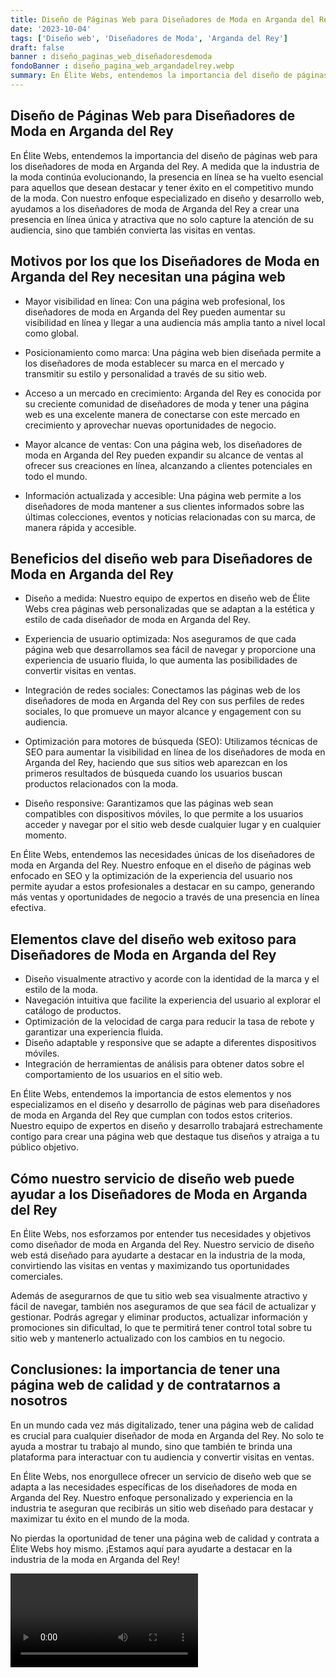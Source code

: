 ```yaml
---
title: Diseño de Páginas Web para Diseñadores de Moda en Arganda del Rey
date: '2023-10-04'
tags: ['Diseño web', 'Diseñadores de Moda', 'Arganda del Rey']
draft: false
banner : diseño_paginas_web_diseñadoresdemoda
fondoBanner : diseño_pagina_web_argandadelrey.webp
summary: En Élite Webs, entendemos la importancia del diseño de páginas web para los diseñadores de moda en Arganda del Rey. A medida que la industria de la moda continúa evolucionando, la presencia en línea se ha vuelto esencial para aquellos que desean destacar y tener éxito en el competitivo mundo de la moda. Con nuestro enfoque especializado en diseño y desarrollo web, ayudamos a los diseñadores de moda de Arganda del Rey a crear una presencia en línea única y atractiva que no solo capture la atención de su audiencia, sino que también convierta las visitas en ventas.
---
```


## **Diseño de Páginas Web para Diseñadores de Moda en Arganda del Rey**

En Élite Webs, entendemos la importancia del diseño de páginas web para los diseñadores de moda en Arganda del Rey. A medida que la industria de la moda continúa evolucionando, la presencia en línea se ha vuelto esencial para aquellos que desean destacar y tener éxito en el competitivo mundo de la moda. Con nuestro enfoque especializado en diseño y desarrollo web, ayudamos a los diseñadores de moda de Arganda del Rey a crear una presencia en línea única y atractiva que no solo capture la atención de su audiencia, sino que también convierta las visitas en ventas.

## **Motivos por los que los Diseñadores de Moda en Arganda del Rey necesitan una página web**

- Mayor visibilidad en línea: Con una página web profesional, los diseñadores de moda en Arganda del Rey pueden aumentar su visibilidad en línea y llegar a una audiencia más amplia tanto a nivel local como global.

- Posicionamiento como marca: Una página web bien diseñada permite a los diseñadores de moda establecer su marca en el mercado y transmitir su estilo y personalidad a través de su sitio web.

- Acceso a un mercado en crecimiento: Arganda del Rey es conocida por su creciente comunidad de diseñadores de moda y tener una página web es una excelente manera de conectarse con este mercado en crecimiento y aprovechar nuevas oportunidades de negocio.

- Mayor alcance de ventas: Con una página web, los diseñadores de moda en Arganda del Rey pueden expandir su alcance de ventas al ofrecer sus creaciones en línea, alcanzando a clientes potenciales en todo el mundo.

- Información actualizada y accesible: Una página web permite a los diseñadores de moda mantener a sus clientes informados sobre las últimas colecciones, eventos y noticias relacionadas con su marca, de manera rápida y accesible.

## **Beneficios del diseño web para Diseñadores de Moda en Arganda del Rey**

- Diseño a medida: Nuestro equipo de expertos en diseño web de Élite Webs crea páginas web personalizadas que se adaptan a la estética y estilo de cada diseñador de moda en Arganda del Rey.

- Experiencia de usuario optimizada: Nos aseguramos de que cada página web que desarrollamos sea fácil de navegar y proporcione una experiencia de usuario fluida, lo que aumenta las posibilidades de convertir visitas en ventas.

- Integración de redes sociales: Conectamos las páginas web de los diseñadores de moda en Arganda del Rey con sus perfiles de redes sociales, lo que promueve un mayor alcance y engagement con su audiencia.

- Optimización para motores de búsqueda (SEO): Utilizamos técnicas de SEO para aumentar la visibilidad en línea de los diseñadores de moda en Arganda del Rey, haciendo que sus sitios web aparezcan en los primeros resultados de búsqueda cuando los usuarios buscan productos relacionados con la moda.

- Diseño responsive: Garantizamos que las páginas web sean compatibles con dispositivos móviles, lo que permite a los usuarios acceder y navegar por el sitio web desde cualquier lugar y en cualquier momento.

En Élite Webs, entendemos las necesidades únicas de los diseñadores de moda en Arganda del Rey. Nuestro enfoque en el diseño de páginas web enfocado en SEO y la optimización de la experiencia del usuario nos permite ayudar a estos profesionales a destacar en su campo, generando más ventas y oportunidades de negocio a través de una presencia en línea efectiva.

<GifSeo />

<Cta />

## Elementos clave del diseño web exitoso para Diseñadores de Moda en Arganda del Rey

- Diseño visualmente atractivo y acorde con la identidad de la marca y el estilo de la moda.
- Navegación intuitiva que facilite la experiencia del usuario al explorar el catálogo de productos.
- Optimización de la velocidad de carga para reducir la tasa de rebote y garantizar una experiencia fluida.
- Diseño adaptable y responsive que se adapte a diferentes dispositivos móviles.
- Integración de herramientas de análisis para obtener datos sobre el comportamiento de los usuarios en el sitio web.

En Élite Webs, entendemos la importancia de estos elementos y nos especializamos en el diseño y desarrollo de páginas web para diseñadores de moda en Arganda del Rey que cumplan con todos estos criterios. Nuestro equipo de expertos en diseño y desarrollo trabajará estrechamente contigo para crear una página web que destaque tus diseños y atraiga a tu público objetivo.

## Cómo nuestro servicio de diseño web puede ayudar a los Diseñadores de Moda en Arganda del Rey

En Élite Webs, nos esforzamos por entender tus necesidades y objetivos como diseñador de moda en Arganda del Rey. Nuestro servicio de diseño web está diseñado para ayudarte a destacar en la industria de la moda, convirtiendo las visitas en ventas y maximizando tus oportunidades comerciales.

Además de asegurarnos de que tu sitio web sea visualmente atractivo y fácil de navegar, también nos aseguramos de que sea fácil de actualizar y gestionar. Podrás agregar y eliminar productos, actualizar información y promociones sin dificultad, lo que te permitirá tener control total sobre tu sitio web y mantenerlo actualizado con los cambios en tu negocio.

## Conclusiones: la importancia de tener una página web de calidad y de contratarnos a nosotros

En un mundo cada vez más digitalizado, tener una página web de calidad es crucial para cualquier diseñador de moda en Arganda del Rey. No solo te ayuda a mostrar tu trabajo al mundo, sino que también te brinda una plataforma para interactuar con tu audiencia y convertir visitas en ventas.

En Élite Webs, nos enorgullece ofrecer un servicio de diseño web que se adapta a las necesidades específicas de los diseñadores de moda en Arganda del Rey. Nuestro enfoque personalizado y experiencia en la industria te aseguran que recibirás un sitio web diseñado para destacar y maximizar tu éxito en el mundo de la moda.

No pierdas la oportunidad de tener una página web de calidad y contrata a Élite Webs hoy mismo. ¡Estamos aquí para ayudarte a destacar en la industria de la moda en Arganda del Rey!

<Video />

<CtaBot job='Diseñadores de Moda' city='Arganda del Rey'/>

<Gmaps query='Arganda del Rey+españa+maps' />